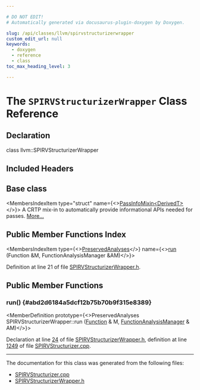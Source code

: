 ```yaml
---

# DO NOT EDIT!
# Automatically generated via docusaurus-plugin-doxygen by Doxygen.

slug: /api/classes/llvm/spirvstructurizerwrapper
custom_edit_url: null
keywords:
  - doxygen
  - reference
  - class
toc_max_heading_level: 3

---
```





# The `SPIRVStructurizerWrapper` Class Reference

<DoxygenPage pluginConfig={pluginConfig}>



## Declaration

<CodeBlock>class llvm::SPIRVStructurizerWrapper</CodeBlock>

## Included Headers

<IncludesList>
<IncludesListItem
  filePath="Target/SPIRV/SPIRVStructurizerWrapper.h"
  permalink="/docs/api/files/lib/lib/target/lib/target/spirv/spirvstructurizerwrapper-h"
  isLocal="true" />
</IncludesList>

## Base class

<MembersIndex>

<MembersIndexItem
  type="struct"
  name={<><a href="/docs/api/structs/llvm/passinfomixin">PassInfoMixin&lt;DerivedT&gt;</a></>}>
A CRTP mix-in to automatically provide informational APIs needed for passes. <a href="/docs/api/structs/llvm/passinfomixin/#details">More...</a>
</MembersIndexItem>

</MembersIndex>

## Public Member Functions Index

<MembersIndex>

<MembersIndexItem
  type={<><a href="/docs/api/classes/llvm/preservedanalyses">PreservedAnalyses</a></>}
  name={<><a href="#abd2d6184a5dcf12b75b70b9f315e8389">run</a> (Function &amp;M, FunctionAnalysisManager &amp;AM)</>}>
</MembersIndexItem>

</MembersIndex>


Definition at line 21 of file <a href="/docs/api/files/lib/lib/target/lib/target/spirv/spirvstructurizerwrapper-h">SPIRVStructurizerWrapper.h</a>.

<SectionDefinition>

## Public Member Functions

### run() {#abd2d6184a5dcf12b75b70b9f315e8389}

<MemberDefinition
  prototype={<>PreservedAnalyses SPIRVStructurizerWrapper::run (<a href="/docs/api/classes/llvm/function">Function</a> &amp; M, <a href="/docs/api/namespaces/llvm/#adce09a5a0de0e3177eb00e932734af2f">FunctionAnalysisManager</a> &amp; AM)</>}>

Declaration at line <a href="/docs/api/files/lib/lib/target/lib/target/spirv/spirvstructurizerwrapper-h/#l00024">24</a> of file <a href="/docs/api/files/lib/lib/target/lib/target/spirv/spirvstructurizerwrapper-h">SPIRVStructurizerWrapper.h</a>, definition at line <a href="/docs/api/files/lib/lib/target/lib/target/spirv/spirvstructurizer-cpp/#l01249">1249</a> of file <a href="/docs/api/files/lib/lib/target/lib/target/spirv/spirvstructurizer-cpp">SPIRVStructurizer.cpp</a>.
</MemberDefinition>

</SectionDefinition>

<hr/>

The documentation for this class was generated from the following files:

<ul>
<li><a href="/docs/api/files/lib/lib/target/lib/target/spirv/spirvstructurizer-cpp">SPIRVStructurizer.cpp</a></li>
<li><a href="/docs/api/files/lib/lib/target/lib/target/spirv/spirvstructurizerwrapper-h">SPIRVStructurizerWrapper.h</a></li>
</ul>

</DoxygenPage>
